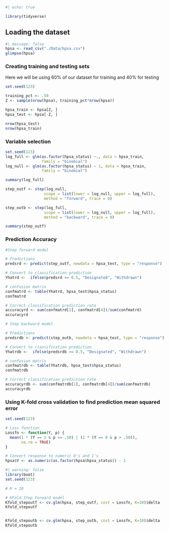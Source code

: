 ```r
#| echo: true

library(tidyverse)
```

## Loading the dataset

```r
#| message: false
hpsa <- read_csv("./Data/hpsa.csv") 
glimpse(hpsa)
```

### Creating training and testing sets

Here we will be using 60% of our dataset for training and 40% for testing

```r
set.seed(123)

training_pct <- .50 
Z <- sample(nrow(hpsa), training_pct*nrow(hpsa))

hpsa_train <- hpsa[Z, ]
hpsa_test <- hpsa[-Z, ]

nrow(hpsa_test)
nrow(hpsa_train)
```

### Variable selection

```r
set.seed(123)
log_full <- glm(as.factor(hpsa_status) ~., data = hpsa_train, 
                family = "binomial")
log_null <- glm(as.factor(hpsa_status) ~ 1, data = hpsa_train,
                family = "binomial")

summary(log_full)
```

```r
step_outf <- step(log_null, 
                 scope = list(lower = log_null, upper = log_full),
                 method = "forward", trace = 0)

step_outb <- step(log_full, 
                 scope = list(lower = log_null, upper = log_full),
                 method = "backward", trace = 0)
```

```r
summary(step_outf)
```

### Prediction Accuracy

```r

#Step forward model

# Predictions
predsrd <- predict(step_outf, newdata = hpsa_test, type = "response")

# Convert to classification prediction
Yhatrd <-  ifelse(predsrd >= 0.5, "Designated", "Withdrawn")

# confusion matrix
confmatrd <- table(Yhatrd, hpsa_test$hpsa_status)
confmatrd

# Correct classification prediction rate
accuracyrd <- sum(confmatrd[1], confmatrd[4])/sum(confmatrd)
accuracyrd
```

```r

# Step backward model

# Predictions
predsrdb <- predict(step_outb, newdata = hpsa_test, type = "response")

# Convert to classification prediction
Yhatrdb <-  ifelse(predsrdb >= 0.5, "Designated", "Withdrawn")

# confusion matrix
confmatrdb <- table(Yhatrdb, hpsa_test$hpsa_status)
confmatrdb

# Correct classification prediction rate
accuracyrdb <- sum(confmatrdb[1], confmatrdb[4])/sum(confmatrdb)
accuracyrdb
```

### Using K-fold cross validation to find prediction mean squared error

```r
set.seed(123)

# Loss function
Lossfn <- function(Y, p) {
  mean(1 * (Y == 1 & p <= .50) | (1 * (Y == 0 & p > .50)),
       na.rm = TRUE)
}

# Convert response to numeric 0's and 1's
hpsa$Y <- as.numeric(as.factor(hpsa$hpsa_status)) - 1
```

```r
#| warning: false
library(boot)
set.seed(123)

# K = 10

# KFold Step Forward model
Kfold_stepoutf <- cv.glm(hpsa, step_outf, cost = Lossfn, K=10)$delta
Kfold_stepoutf


Kfold_stepoutb <- cv.glm(hpsa, step_outb, cost = Lossfn, K=10)$delta
Kfold_stepoutb
```
